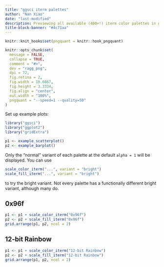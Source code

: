 ```yaml
---
title: "ggsci iterm palettes"
author: "Nan Xiao"
date: "last-modified"
description: Previewing all available (400+!) iterm color palettes in ggsci.
title-block-banner: "#4c71aa"
---
```


```r
knitr::knit_hooks$set(pngquant = knitr::hook_pngquant)

knitr::opts_chunk$set(
  message = FALSE,
  collapse = TRUE,
  comment = "#>",
  dev = "ragg_png",
  dpi = 72,
  fig.retina = 2,
  fig.width = 10.6667,
  fig.height = 3.3334,
  fig.align = "center",
  out.width = "100%",
  pngquant = "--speed=1 --quality=50"
)
```

Set up example plots:

```r
library("ggsci")
library("ggplot2")
library("gridExtra")
```

```r
p1 <- example_scatterplot()
p2 <- example_barplot()
```

::: {.callout-note}
Only the "normal" variant of each palette at the default `alpha = 1`
will be displayed. You can use

```r
scale_color_iterm("...", variant = "bright")
scale_fill_iterm("...", variant = "bright")
```

to try the bright variant. Not every palette has a functionally different bright variant, although many do.
:::

## 0x96f

```r
p1 <- p1 + scale_color_iterm("0x96f")
p2 <- p2 + scale_fill_iterm("0x96f")
grid.arrange(p1, p2, ncol = 2)
```

## 12-bit Rainbow

```r
p1 <- p1 + scale_color_iterm("12-bit Rainbow")
p2 <- p2 + scale_fill_iterm("12-bit Rainbow")
grid.arrange(p1, p2, ncol = 2)
```
